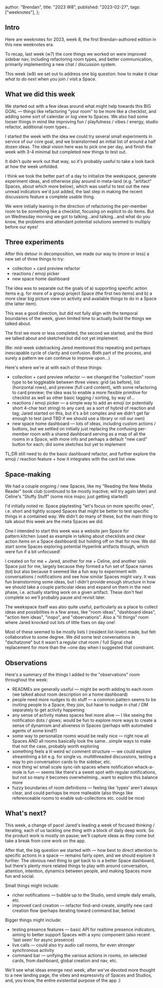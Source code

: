   author: "Brendan",
  title: "2023 W8",
  published: "2023-02-27",
  tags: ["weeknotes"],
};

## Intro

Here are weeknotes for 2023, week 8, the first Brendan-authored edition in this new weeknotes era.

To recap, last week (w7) the core things we worked on were improved sidebar nav, including refactoring room types, and better communication, primarily implementing a new chat / discussion system.

This week (w8) we set out to address one big question: how to make it clear _what to do next_ when you join / visit a Space.

## What we did this week

We started out with a few ideas around what might help towards this BIG GOAL — things like refactoring "your room" to be more like a checklist, and adding some sort of calendar or log view to Spaces. We also had some looser things in mind like improving fun / playfulness / vibes / energy, studio refactor, additional room types…

I started the week with the idea we could try several small experiments in service of our core goal, and we brainstormed an initial list of around a half dozen ideas. The ideal vision here was to pick one per day, and finish the week with 3-4 minimal but completed new things to test out.

It didn't _quite_ work out that way, so it's probably useful to take a look back at how the week unfolded.

I think we took the better part of a day to initialize the weekspace, generate experiment ideas, and otherwise play around in meta-land (e.g. "artifact" Spaces, about which more below), which was useful to test out the new unread indicators we'd just added, the last step in making the recent discussions feature a complete usable thing.

We were initially leaning in the direction of refactoring the per-member room to be something like a checklist, focusing on explicit to do items. But on Wednesday morning we got to talking…and talking…and what do you know, the problems and attendant potential solutions seemed to multiply before our eyes!

## Three experiments

After this detour in decomposition, we made our way to (more or less) a new set of three things to try:

- collection + card preview refactor
- reactions / emoji picker
- new space home dashboard

The idea was to separate out the goals of a) supporting specific action items e.g. for more of a group project Space (the first two items) and b) a more clear big picture view on activity and available things to do in a Space (the latter item).

This was a good direction, but did not fully align with the temporal boundaries of the week, given limited time to actually build the things we talked about.

The first we more or less completed, the second we started, and the third we talked about and sketched but did not yet implement.

(Re: mid-week sidetracking Jared mentioned this repeating and perhaps inescapable cycle of clarity and confusion. Both part of the process, and surely a pattern we can continue to improve upon…)

Here's where we're at with each of these things:

- collection + card preview refactor — we changed the "collection" room type to be toggleable between three views: grid (as before), list (horizontal rows), and preview (full card content), with some refactoring to card preview; the idea was to enable a more flexible primitive for checklist as well as other basic tagging / sorting, by way of…
- reactions / emoji picker — a simple way to add an emoji (or potentially short 4-char text string) to any card, as a sort of hybrid of reaction and tag; Jared started on this, but it's a bit complex and we didn't get far enough to test (and TBD if we should use a library or roll our own)
- new space home dashboard — lots of ideas, including custom actions / buttons, but we settled on initially just replacing the confusing per-member room with a shared dashboard serving as a map of all the rooms in a Space, with more info and perhaps a default "new card" button for each; did some sketches but yet to implement

TL;DR still need to do the basic dashboard refactor, and further explore the emoji / reaction feature + how it integrates with the card list view.

## Space-making

We had a couple ongoing / new Spaces, like my "Reading the New Media Reader" book club (continued to be mostly inactive; will try again later) and Celine's "Stuffy Stuff" (some nice inspo; just getting started!)

I'd initially noted re: Space playtesting "let's focus on more specific ones", i.e. short and tightly scoped Spaces that might be better to test specific things in a contained way. We didn't do many of these, but the main thing to talk about this week are the meta Spaces we did.

One I intended to start this week was a website jam Space for pattern.kitchen (used as example in talking about checklists and clear action items on a Space dashboard) but holding off on that for now. We did start some Spaces exploring potential Hyperlink artifacts though, which were fun if a bit unfocused!

I created on for me + Jared, another for me + Celine, and another solo Space just for me, largely because they formed a fun set of Space names (lol) but also because it seemed like a fun way to experiment with conversations / notifications and see how similar Spaces might vary. It was fun brainstorming some ideas, but I didn't provide enough structure in how we should take a couple particular ideas and expand on them in the next phase, i.e. actually starting work on a given artifact. These don't feel complete so we'll probably pause and revisit later.

The weekspace itself was also quite useful, particularly as a place to collect ideas and possibilities in a few areas, like "room ideas", "dashboard ideas", "action item ideas", "inspo", and "observations". Also a "lil things" room where Jared knocked out lots of little fixes on day one!

Most of these seemed to be mostly lists I (resident list-lover) made, but felt collaborative to some degree. We did some test conversations in "dachatzone" but it wasn't a regular chat room / full Signal chat replacement for more than the ~one day when I suggested that constraint.

## Observations

Here's a summary of the things I added to the "observations" room throughout the week:

- READMEs are generally useful — might be worth adding to each room (we talked about room description on a home dashboard)
- people need more nudges to do stuff — a common pattern seems to be inviting people to a Space, they join, but have to nudge in chat / DM separately to get activity happening
- any sense of activity makes spaces feel more alive — I like seeing the notification dots / glows; would be fun to explore more ways to create a sense of dynamism and aliveness in Spaces (perhaps with automated agents of some kind?)
- some way to personalize rooms would be really nice — right now all Spaces AND all rooms basically look the same…simple ways to make that not the case, probably worth exploring
- something feels a lil weird w/ comment structure — we could explore streamlining a bit e.g. for single vs. multithreaded discussions, testing a way to pin conversation cards to the sidebar, etc.
- nice thing w/ small scale sync-ish spaces where notification whack-a-mole is fun — seems like there's a sweet spot with regular notifications, but not so many it becomes overwhelming…want to explore this balance more
- fuzzy boundaries of room definitions — feeling like 'types' aren't always clear, and could perhaps be more malleable (also things like referenceable rooms to enable sub-collections etc. could be nice)

## What's next?

This week, a change of pace! Jared's leading a week of focused thinking / iterating, each of us tackling one thing with a block of daily deep work. So the product work is mostly on pause; we'll capture ideas as they come but take a break from core work on the app.

After that, the big question we started with — how best to direct attention to specific actions in a space — remains fairly open, and we should explore it further. The obvious next thing to get back to is a better Space dashboard, but there's plenty more related things to play with around conversation, attention, intention, dynamics between people, and making Spaces more fun and social.

Small things might include:

- richer notifications — bubble up to the Studio, send simple daily emails, etc.
- improved card creation — refactor find-and-create, simplify new card creation flow (perhaps iterating toward command bar, below)

Bigger things might include:

- testing presence features — basic API for realtime presence indicators, aiming to better support Spaces with a sync component (also recent 'last seen' for async presence)
- live calls — could also try audio call rooms, for even stronger synchronous activity
- command bar — unifying the various actions in rooms, on selected cards, from dashboard, global creation and nav, etc.

We'll see what ideas emerge next week, after we've devoted more thought to a new landing page, the vibes and expressivity of Spaces and Studios, and, you know, the entire existential purpose of the app :)
